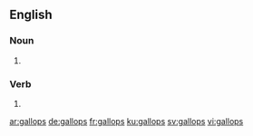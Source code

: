 ==English==

===Noun===
{{head|en|plural}}

# {{plural of|gallop|lang=en|nocat=1}}

===Verb===
{{head|en}}

# {{en-third-person singular of|gallop}}

[[ar:gallops]]
[[de:gallops]]
[[fr:gallops]]
[[ku:gallops]]
[[sv:gallops]]
[[vi:gallops]]
